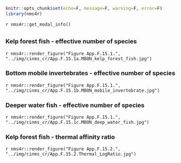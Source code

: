 ```r
knitr::opts_chunk$set(echo=F, message=F, warning=F, error=F)
library(nms4r)
```
`r nms4r::get_modal_info()`

## {.tabset}

### Kelp forest fish - effective number of species

`r nms4r::render_figure("Figure App.F.15.1.", "../img/cinms_cr/App.F.15.1a.MBON_kelp_forest_fish.jpg")`

### Bottom mobile invertebrates - effective number of species

`r nms4r::render_figure("Figure App.F.15.1.", "../img/cinms_cr/App.F.15.1b.MBON_mobile_invertebrate.jpg")`

### Deeper water fish - effective number of species

`r nms4r::render_figure("Figure App.F.15.1.", "../img/cinms_cr/App.F.15.1c.MBON_deep_water_fish.jpg")`

### Kelp forest fish - thermal affinity ratio

`r nms4r::render_figure("Figure App.F.15.2.", "../img/cinms_cr/App.F.15.2.Thermal_LogRatio.jpg")`


